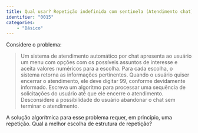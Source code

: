 ```yaml
---
title: Qual usar? Repetição indefinida com sentinela (Atendimento chat)
identifier: "0015"
categories:
    - "Básico"
---
```


::: {.exercicio .avalia-algoritmo}
Considere o problema: 

> Um sistema de atendimento automático por chat apresenta ao usuário um menu com opções com os possíveis assuntos de interesse  e aceita valores numéricos para a escolha. Para cada escolha, o sistema retorna as informações pertinentes. Quando o usuário quiser encerrar o atendimento, ele deve digitar 99, conforme devidamente informado. Escreva um algoritmo para processar uma sequência de solicitações do usuário até que ele encerre o atendimento. Desconsidere a possibilidade do usuário abandonar o chat sem terminar o atendimento.

A solução algorítmica para esse problema requer, em princípio, uma repetição.
Qual a melhor escolha de estrutura de repetição?
:::
